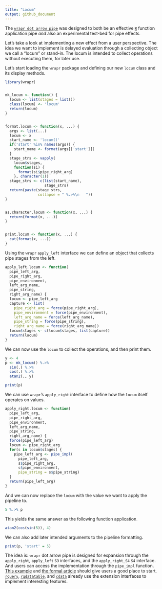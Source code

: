 ```yaml
---
title: "Locum"
output: github_document
---
```


The [`wrapr dot arrow pipe`](https://journal.r-project.org/archive/2018/RJ-2018-042/index.html) was designed
to both be an effective [`R`](https://www.r-project.org) function application pipe *and* also an experimental test-bed for
pipe effects.

Let's take a look at implementing a new effect from a user perspective.  The idea we want to implement is delayed evaluation through a 
collecting object we call a "locum" or stand-in.  The locum is intended to collect operations without executing them, for later use.

Let's start loading the `wrapr` package and defining our new `locum` class and its display methods.

```r
library(wrapr)


mk_locum <- function() {
  locum <- list(stages = list())
  class(locum) <- 'locum'
  return(locum)
}


format.locum <- function(x, ...) {
  args <- list(...)
  locum <- x
  start_name <- 'locum()'
  if('start' %in% names(args)) {
    start_name <- format(args[['start']])
  }
  stage_strs <- vapply(
    locum$stages,
    function(si) {
      format(si$pipe_right_arg)
    }, character(1))
  stage_strs <- c(list(start_name), 
                  stage_strs)
  return(paste(stage_strs, 
               collapse = " %.>%\n   "))
}


as.character.locum <- function(x, ...) {
  return(format(x, ...))
}


print.locum <- function(x, ...) {
  cat(format(x, ...))
}
```

Using the `wrapr` `apply_left` interface we can define an object that collects pipe stages from the left.

```r
apply_left.locum <- function(
  pipe_left_arg,
  pipe_right_arg,
  pipe_environment,
  left_arg_name,
  pipe_string,
  right_arg_name) {
  locum <- pipe_left_arg
  capture <- list(
    pipe_right_arg = force(pipe_right_arg),
    pipe_environment = force(pipe_environment),
    left_arg_name = force(left_arg_name),
    pipe_string = force(pipe_string),
    right_arg_name = force(right_arg_name))
  locum$stages <- c(locum$stages, list(capture))
  return(locum)
}
```

We can now use the `locum` to collect the operations, and then print them.

```r
y <- 4
p <- mk_locum() %.>% 
  sin(.) %.>% 
  cos(.) %.>% 
  atan2(., y)

print(p)
```

We can use `wrapr`'s `apply_right` interface to define how the `locum` itself operates on values.

```r
apply_right.locum <- function(
  pipe_left_arg,
  pipe_right_arg,
  pipe_environment,
  left_arg_name,
  pipe_string,
  right_arg_name) {
  force(pipe_left_arg)
  locum <- pipe_right_arg
  for(s in locum$stages) {
    pipe_left_arg <- pipe_impl(
      pipe_left_arg,
      s$pipe_right_arg,
      s$pipe_environment,
      pipe_string = s$pipe_string) 
  }
  return(pipe_left_arg)
}
```

And we can now replace the `locum` with the value we want to apply the pipeline to.

```r
5 %.>% p
```

This yields the same answer as the following function application.


```r
atan2(cos(sin(5)), 4)
```

We can also add later intended arguments to the pipeline formatting.

```r
print(p, 'start' = 5)
```

The idea is: `wrapr` dot arrow pipe is designed for expansion through the `apply_right`, `apply_left` `S3` interfaces, and the `apply_right_S4` `S4` interface.  And users can access the implementation through the `pipe_impl` function. [This example](https://github.com/WinVector/wrapr/blob/master/Examples/Locum/Locum.md) and [the formal article](https://journal.r-project.org/archive/2018/RJ-2018-042/index.html) should give users a good place to start. [`rquery`](https://github.com/WinVector/rquery), [`rqdatatable`](https://github.com/WinVector/rqdatatable), and [`cdata`](https://github.com/WinVector/cdata) already use the extension interfaces to implement interesting features.


